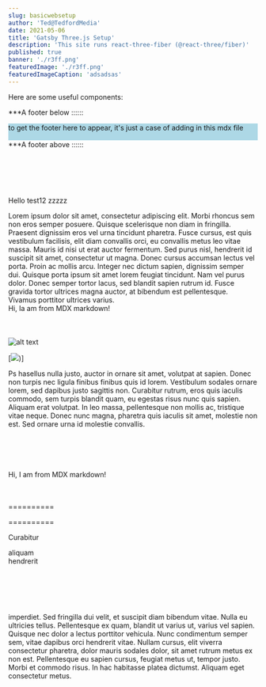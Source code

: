 ```yaml
---
slug: basicwebsetup
author: 'Ted@TedfordMedia'
date: 2021-05-06
title: 'Gatsby Three.js Setup'
description: 'This site runs react-three-fiber (@react-three/fiber)'
published: true
banner: './r3ff.png'
featuredImage: './r3ff.png'
featuredImageCaption: 'adsadsas'
---
```

 
 


Here are some useful components:

***A footer below ::::::
<div style="background:lightblue">
to get the footer here to appear, it's just a case of adding   in this mdx file
<br></br>
<Footer/>
</div>  
***A footer above ::::::   
  
  <br></br><br></br>


Hello test12 zzzzz 

Lorem ipsum dolor sit amet, consectetur adipiscing elit. Morbi rhoncus sem non eros semper posuere. Quisque scelerisque non diam in fringilla. Praesent dignissim eros vel urna tincidunt pharetra. Fusce cursus, est quis vestibulum facilisis, elit diam convallis orci, eu convallis metus leo vitae massa. Mauris id nisi ut erat auctor fermentum. Sed purus nisl, hendrerit id suscipit sit amet, consectetur ut magna. Donec cursus accumsan lectus vel porta. Proin ac mollis arcu. Integer nec dictum sapien, dignissim semper dui. Quisque porta ipsum sit amet lorem feugiat tincidunt. Nam vel purus dolor. Donec semper tortor lacus, sed blandit sapien rutrum id. Fusce gravida tortor ultrices magna auctor, at bibendum est pellentesque. Vivamus porttitor ultrices varius.  
<Message>
    Hi, Ia am from MDX markdown!    
</Message>     
<br></br>
![alt text](https://basicpageforcorsfiles.azurewebsites.net/assets/imgs/top-page/pageheader.png)  

  



   [![](https://basicpageforcorsfiles.azurewebsites.net/assets/imgs/top-page/pageheader.png))] 

Ps  hasellus nulla justo, auctor in ornare sit amet, volutpat at sapien. Donec non turpis nec ligula finibus finibus quis id lorem. Vestibulum sodales ornare lorem, sed dapibus justo sagittis non. Curabitur rutrum, eros quis iaculis commodo, sem turpis blandit quam, eu egestas risus nunc quis sapien. Aliquam erat volutpat. In leo massa, pellentesque non mollis ac, tristique vitae neque. Donec nunc magna, pharetra quis iaculis sit amet, molestie non est. Sed ornare urna id molestie convallis.  <br></br>  
<br></br>  
 <Message>
    Hi, I am from MDX markdown!
</Message>  
<br></br>
 

 ==========

 

        

 ==========
 
Curabitur   
 
 aliquam   
 hendrerit   

  <br></br><br></br>
  
  <p>imperdiet. Sed fringilla dui velit, et suscipit diam bibendum vitae. Nulla eu ultricies tellus. Pellentesque ex quam, blandit ut varius ut, varius vel sapien. Quisque nec dolor a lectus porttitor vehicula. Nunc condimentum semper sem, vitae dapibus orci hendrerit vitae. Nullam cursus, elit viverra consectetur pharetra, dolor mauris sodales dolor, sit amet rutrum metus ex non est. Pellentesque eu sapien cursus, feugiat metus ut, tempor justo. Morbi et commodo risus. In hac habitasse platea dictumst. Aliquam eget consectetur metus.</p>
